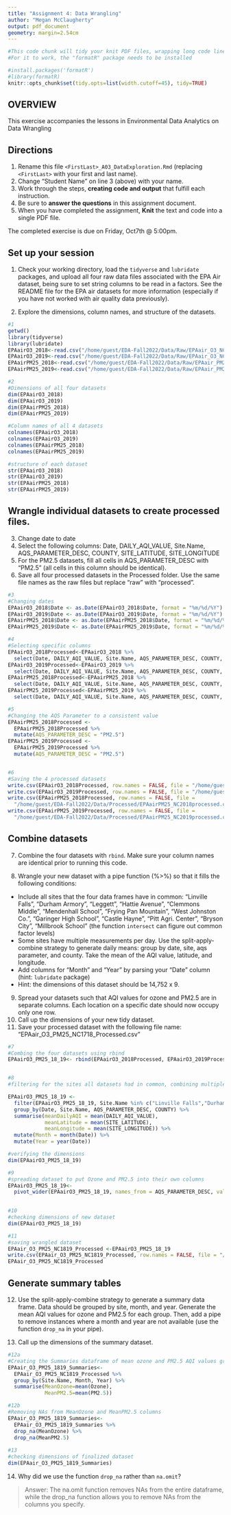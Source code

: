 ```yaml
---
title: "Assignment 4: Data Wrangling"
author: "Megan McClaugherty"
output: pdf_document
geometry: margin=2.54cm
---
```


```r
#This code chunk will tidy your knit PDF files, wrapping long code lines
#For it to work, the "formatR" package needs to be installed

#install.packages('formatR')
#library(formatR)
knitr::opts_chunk$set(tidy.opts=list(width.cutoff=45), tidy=TRUE)
```

## OVERVIEW

This exercise accompanies the lessons in Environmental Data Analytics on Data Wrangling 

## Directions
1.  Rename this file `<FirstLast>_A03_DataExploration.Rmd` (replacing `<FirstLast>` with your first and last name).
2. Change "Student Name" on line 3 (above) with your name.
3. Work through the steps, **creating code and output** that fulfill each instruction.
4. Be sure to **answer the questions** in this assignment document.
5. When you have completed the assignment, **Knit** the text and code into a single PDF file.

The completed exercise is due on Friday, Oct7th @ 5:00pm.

## Set up your session 
1. Check your working directory, load the `tidyverse` and `lubridate` packages, and upload all four raw data files associated with the EPA Air dataset, being sure to set string columns to be read in a factors. See the README file for the EPA air datasets for more information (especially if you have not worked with air quality data previously). 


2. Explore the dimensions, column names, and structure of the datasets. 

```r
#1 
getwd()
library(tidyverse)
library(lubridate)
EPAairO3_2018<-read.csv("/home/guest/EDA-Fall2022/Data/Raw/EPAair_O3_NC2018_raw.csv", stringsAsFactors = TRUE)
EPAairO3_2019<-read.csv("/home/guest/EDA-Fall2022/Data/Raw/EPAair_O3_NC2019_raw.csv", stringsAsFactors = TRUE)
EPAairPM25_2018<-read.csv("/home/guest/EDA-Fall2022/Data/Raw/EPAair_PM25_NC2018_raw.csv", stringsAsFactors = TRUE)
EPAairPM25_2019<-read.csv("/home/guest/EDA-Fall2022/Data/Raw/EPAair_PM25_NC2019_raw.csv", stringsAsFactors = TRUE)

#2
#Dimensions of all four datasets
dim(EPAairO3_2018)
dim(EPAairO3_2019)
dim(EPAairPM25_2018)
dim(EPAairPM25_2019)

#Column names of all 4 datasets 
colnames(EPAairO3_2018)
colnames(EPAairO3_2019)
colnames(EPAairPM25_2018)
colnames(EPAairPM25_2019)

#structure of each dataset
str(EPAairO3_2018)
str(EPAairO3_2019)
str(EPAairPM25_2018)
str(EPAairPM25_2019)
```

## Wrangle individual datasets to create processed files.
3. Change date to date
4. Select the following columns: Date, DAILY_AQI_VALUE, Site.Name, AQS_PARAMETER_DESC, COUNTY, SITE_LATITUDE, SITE_LONGITUDE
5. For the PM2.5 datasets, fill all cells in AQS_PARAMETER_DESC with "PM2.5" (all cells in this column should be identical).
6. Save all four processed datasets in the Processed folder. Use the same file names as the raw files but replace "raw" with "processed".

```r
#3 
#Changing dates
EPAairO3_2018$Date <- as.Date(EPAairO3_2018$Date, format = "%m/%d/%Y")
EPAairO3_2019$Date <- as.Date(EPAairO3_2019$Date, format = "%m/%d/%Y")
EPAairPM25_2018$Date <- as.Date(EPAairPM25_2018$Date, format = "%m/%d/%Y")
EPAairPM25_2019$Date <- as.Date(EPAairPM25_2019$Date, format = "%m/%d/%Y")

#4
#Selecting specific columns
EPAairO3_2018Processed<-EPAairO3_2018 %>% 
  select(Date, DAILY_AQI_VALUE, Site.Name, AQS_PARAMETER_DESC, COUNTY, SITE_LATITUDE, SITE_LONGITUDE)
EPAairO3_2019Processed<-EPAairO3_2019 %>% 
  select(Date, DAILY_AQI_VALUE, Site.Name, AQS_PARAMETER_DESC, COUNTY, SITE_LATITUDE, SITE_LONGITUDE)
EPAairPM25_2018Processed<-EPAairPM25_2018 %>% 
  select(Date, DAILY_AQI_VALUE, Site.Name, AQS_PARAMETER_DESC, COUNTY, SITE_LATITUDE, SITE_LONGITUDE)
EPAairPM25_2019Processed<-EPAairPM25_2019 %>% 
  select(Date, DAILY_AQI_VALUE, Site.Name, AQS_PARAMETER_DESC, COUNTY, SITE_LATITUDE, SITE_LONGITUDE)

#5 
#Changing the AQS Parameter to a consistent value
EPAairPM25_2018Processed <-
  EPAairPM25_2018Processed %>% 
  mutate(AQS_PARAMETER_DESC = "PM2.5")
EPAairPM25_2019Processed <-
  EPAairPM25_2019Processed %>% 
  mutate(AQS_PARAMETER_DESC = "PM2.5")


#6
#Saving the 4 processed datasets
write.csv(EPAairO3_2018Processed, row.names = FALSE, file = "/home/guest/EDA-Fall2022/Data/Processed/EPAair_O3_NC2018_processed.csv")
write.csv(EPAairO3_2019Processed, row.names = FALSE, file = "/home/guest/EDA-Fall2022/Data/Processed/EPAair_O3_NC2019_processed.csv")
write.csv(EPAairPM25_2018Processed, row.names = FALSE, file =
  "/home/guest/EDA-Fall2022/Data/Processed/EPAairPM25_NC2018processed.csv")
write.csv(EPAairPM25_2019Processed, row.names = FALSE, file =
  "/home/guest/EDA-Fall2022/Data/Processed/EPAairPM25_NC2019processed.csv")
```


## Combine datasets
7. Combine the four datasets with `rbind`. Make sure your column names are identical prior to running this code. 

8. Wrangle your new dataset with a pipe function (%>%) so that it fills the following conditions: 

* Include all sites that the four data frames have in common: "Linville Falls", "Durham Armory", "Leggett", "Hattie Avenue", "Clemmons Middle", "Mendenhall School", "Frying Pan Mountain", "West Johnston Co.", "Garinger High School", "Castle Hayne", "Pitt Agri. Center", "Bryson City", "Millbrook School" (the function `intersect` can figure out common factor levels)
* Some sites have multiple measurements per day. Use the split-apply-combine strategy to generate daily means: group by date, site, aqs parameter, and county. Take the mean of the AQI value, latitude, and longitude.
* Add columns for "Month" and "Year" by parsing your "Date" column (hint: `lubridate` package)
* Hint: the dimensions of this dataset should be 14,752 x 9.

9. Spread your datasets such that AQI values for ozone and PM2.5 are in separate columns. Each location on a specific date should now occupy only one row.
10. Call up the dimensions of your new tidy dataset.
11. Save your processed dataset with the following file name: "EPAair_O3_PM25_NC1718_Processed.csv"

```r
#7
#Combing the four datasets using rbind
EPAairO3_PM25_18_19<- rbind(EPAairO3_2018Processed, EPAairO3_2019Processed, EPAairPM25_2018Processed, EPAairPM25_2019Processed)


#8
#filtering for the sites all datasets had in common, combining multiple measurements

EPAairO3_PM25_18_19 <-
  filter(EPAairO3_PM25_18_19, Site.Name %in% c("Linville Falls","Durham Armory","Leggett","Hattie Avenue","Clemmons Middle","Mendenhall School","Frying Pan Mountain","West Johnston Co.","Garinger High School","Castle Hayne","Pitt Agri. Center","Bryson City","Millbrook School")) %>% 
  group_by(Date, Site.Name, AQS_PARAMETER_DESC, COUNTY) %>% 
  summarise(meanDailyAQI = mean(DAILY_AQI_VALUE),
            meanLatitude = mean(SITE_LATITUDE),
            meanLongitude = mean(SITE_LONGITUDE)) %>% 
  mutate(Month = month(Date)) %>% 
  mutate(Year = year(Date))

#verifying the dimensions
dim(EPAairO3_PM25_18_19)

#9
#spreading dataset to put Ozone and PM2.5 into their own columns
EPAairO3_PM25_18_19<-
  pivot_wider(EPAairO3_PM25_18_19, names_from = AQS_PARAMETER_DESC, values_from = meanDailyAQI)
  

#10
#checking dimensions of new dataset
dim(EPAairO3_PM25_18_19)

#11
#saving wrangled dataset
EPAair_O3_PM25_NC1819_Processed <-EPAairO3_PM25_18_19
write.csv(EPAair_O3_PM25_NC1819_Processed, row.names = FALSE, file = "/home/guest/EDA-Fall2022/Data/Processed/EPAair_O3_PM25_NC1819_Processed.csv")
EPAair_O3_PM25_NC1819_Processed

```


## Generate summary tables
12. Use the split-apply-combine strategy to generate a summary data frame. Data should be grouped by site, month, and year. Generate the mean AQI values for ozone and PM2.5 for each group. Then, add a pipe to remove instances where a month and year are not available (use the function `drop_na` in your pipe). 

13. Call up the dimensions of the summary dataset.

```r
#12a
#Creating the Summaries dataframe of mean ozone and PM2.5 AQI values grouped by site, month, and year.
EPAair_O3_PM25_1819_Summaries<-
  EPAair_O3_PM25_NC1819_Processed %>% 
  group_by(Site.Name, Month, Year) %>% 
  summarise(MeanOzone=mean(Ozone),
            MeanPM2.5=mean(PM2.5))

#12b 
#Removing NAs from MeanOzone and MeanPM2.5 columns
EPAair_O3_PM25_1819_Summaries<-
  EPAair_O3_PM25_1819_Summaries %>% 
  drop_na(MeanOzone) %>% 
  drop_na(MeanPM2.5)
 
#13
#checking dimensions of finalized dataset
dim(EPAair_O3_PM25_1819_Summaries)
```

14. Why did we use the function `drop_na` rather than `na.omit`?

> Answer: 
The na.omit function removes NAs from the entire dataframe, while the drop_na function allows you to remove NAs from the columns you specify.